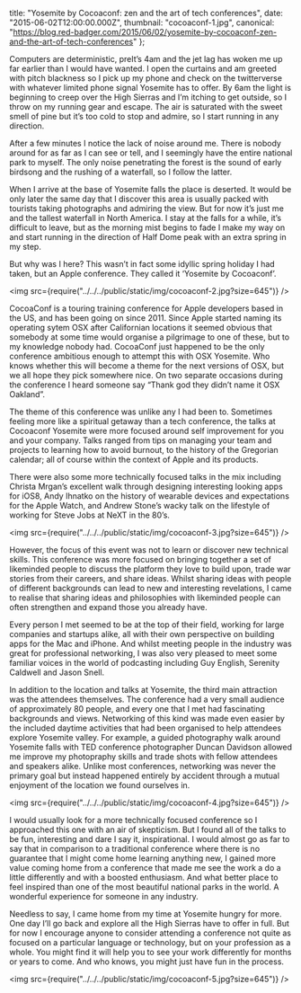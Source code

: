 
  title: "Yosemite by Cocoaconf: zen and the art of tech conferences",
  date: "2015-06-02T12:00:00.000Z",
  thumbnail: "cocoaconf-1.jpg",
  canonical: "https://blog.red-badger.com/2015/06/02/yosemite-by-cocoaconf-zen-and-the-art-of-tech-conferences"
};


Computers are deterministic, preIt’s 4am and the jet lag has woken me up far earlier than I would have wanted. I open the curtains and am greeted with pitch blackness so I pick up my phone and check on the twitterverse with whatever limited phone signal Yosemite has to offer. By 6am the light is beginning to creep over the High Sierras and I’m itching to get outside, so I throw on my running gear and escape. The air is saturated with the sweet smell of pine but it’s too cold to stop and admire, so I start running in any direction.

After a few minutes I notice the lack of noise around me. There is nobody around for as far as I can see or tell, and I seemingly have the entire national park to myself. The only noise penetrating the forest is the sound of early birdsong and the rushing of a waterfall, so I follow the latter.

When I arrive at the base of Yosemite falls the place is deserted. It would be only later the same day that I discover this area is usually packed with tourists taking photographs and admiring the view. But for now it’s just me and the tallest waterfall in North America. I stay at the falls for a while, it’s difficult to leave, but as the morning mist begins to fade I make my way on and start running in the direction of Half Dome peak with an extra spring in my step.

But why was I here? This wasn’t in fact some idyllic spring holiday I had taken, but an Apple conference. They called it ‘Yosemite by Cocoaconf’.

<img src={require("../../../public/static/img/cocoaconf-2.jpg?size=645")} />

CocoaConf is a touring training conference for Apple developers based in the US, and has been going on since 2011. Since Apple started naming its operating sytem OSX after Californian locations it seemed obvious that somebody at some time would organise a pilgrimage to one of these, but to my knowledge nobody had. CocoaConf just happened to be the only conference ambitious enough to attempt this with OSX Yosemite. Who knows whether this will become a theme for the next versions of OSX, but we all hope they pick somewhere nice. On two separate occasions during the conference I heard someone say “Thank god they didn’t name it OSX Oakland”.

The theme of this conference was unlike any I had been to. Sometimes feeling more like a spiritual getaway than a tech conference, the talks at Cocoaconf Yosemite were more focused around self improvement for you and your company. Talks ranged from tips on managing your team and projects to learning how to avoid burnout, to the history of the Gregorian calendar; all of course within the context of Apple and its products. 

There were also some more technically focused talks in the mix including Christa Mrgan’s excellent walk through designing interesting looking apps for iOS8, Andy Ihnatko on the history of wearable devices and expectations for the Apple Watch, and Andrew Stone’s wacky talk on the lifestyle of working for Steve Jobs at NeXT in the 80’s.

<img src={require("../../../public/static/img/cocoaconf-3.jpg?size=645")} />

However, the focus of this event was not to learn or discover new technical skills. This conference was more focused on bringing together a set of likeminded people to discuss the platform they love to build upon, trade war stories from their careers, and share ideas. Whilst sharing ideas with people of different backgrounds can lead to new and interesting revelations, I came to realise that sharing ideas and philosophies with likeminded people can often strengthen and expand those you already have.

Every person I met seemed to be at the top of their field, working for large companies and startups alike, all with their own perspective on building apps for the Mac and iPhone. And whilst meeting people in the industry was great for professional networking, I was also very pleased to meet some familiar voices in the world of podcasting including Guy English, Serenity Caldwell and Jason Snell.

In addition to the location and talks at Yosemite, the third main attraction was the attendees themselves. The conference had a very small audience of approximately 80 people, and every one that I met had fascinating backgrounds and views. Networking of this kind was made even easier by the included daytime activities that had been organised to help attendees explore Yosemite valley. For example, a guided photography walk around Yosemite falls with TED conference photographer Duncan Davidson allowed me improve my photopraphy skills and trade shots with fellow attendees and speakers alike. Unlike most conferences, networking was never the primary goal but instead happened entirely by accident through a mutual enjoyment of the location we found ourselves in.

<img src={require("../../../public/static/img/cocoaconf-4.jpg?size=645")} />

I would usually look for a more technically focused conference so I approached this one with an air of skepticism. But I found all of the talks to be fun, interesting and dare I say it, inspirational. I would almost go as far to say that in comparison to a traditional conference where there is no guarantee that I might come home learning anything new, I gained more value coming home from a conference that made me see the work a do a little differently and with a boosted enthusiasm. And what better place to feel inspired than one of the most beautiful national parks in the world. A wonderful experience for someone in any industry.

Needless to say, I came home from my time at Yosemite hungry for more. One day I’ll go back and explore all the High Sierras have to offer in full. But for now I encourage anyone to consider attending a conference not quite as focused on a particular language or technology, but on your profession as a whole. You might find it will help you to see your work differently for months or years to come. And who knows, you might just have fun in the process.

<img src={require("../../../public/static/img/cocoaconf-5.jpg?size=645")} />